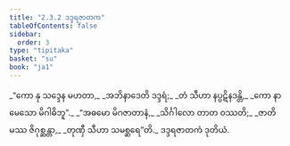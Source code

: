 ```yaml
---
title: "2.3.2 ဒဒ္ဒရဇာတက"
tableOfContents: false
sidebar:
  order: 3
type: "tipitaka"
basket: "su"
book: "ja1"
---
```



<DynamicBreadcrumb />

<Division number="43" book="ja1">

<Paragraph number="409" type="verses" book="ja1">
_“ကော နု သဒ္ဒေန မဟတာ,_  
_အဘိနာဒေတိ ဒဒ္ဒရံ;_  
_တံ သီဟာ နပ္ပဋိနဒန္တိ,_  
_ကော နာမေသော မိဂါဓိဘူ”._  

</Paragraph>

</Division>
<Division number="44" book="ja1">

<Paragraph number="410" type="verses" book="ja1">
_“အဓမော မိဂဇာတာနံ,_  
_သိင်္ဂါလော တာတ ဝဿတိ;_  
_ဇာတိမဿ ဇိဂုစ္ဆန္တာ,_  
_တုဏှီ သီဟာ သမစ္ဆရေ”တိ._  


</Paragraph>
</Division>

<Paragraph number="411" type="center" book="ja1">
ဒဒ္ဒရဇာတကံ ဒုတိယံ.
</Paragraph>